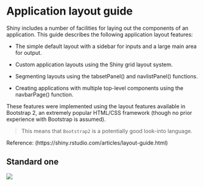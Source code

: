 # Application layout guide

Shiny includes a number of facilities for laying out the components of an application. This guide describes the following application layout features:

- The simple default layout with a sidebar for inputs and a large main area for output.

- Custom application layouts using the Shiny grid layout system.

- Segmenting layouts using the tabsetPanel() and navlistPanel() functions.

- Creating applications with multiple top-level components using the navbarPage() function.

These features were implemented using the layout features available in Bootstrap 2, an extremely popular HTML/CSS framework (though no prior experience with Bootstrap is assumed).

> This means that `Bootstrap2` is a potentially good look-into language.

Reference: (https://shiny.rstudio.com/articles/layout-guide.html)

## Standard one

![](https://shiny.rstudio.com/images/Shiny-Application-Layout-Guide-images/sidebarLayout.png)
